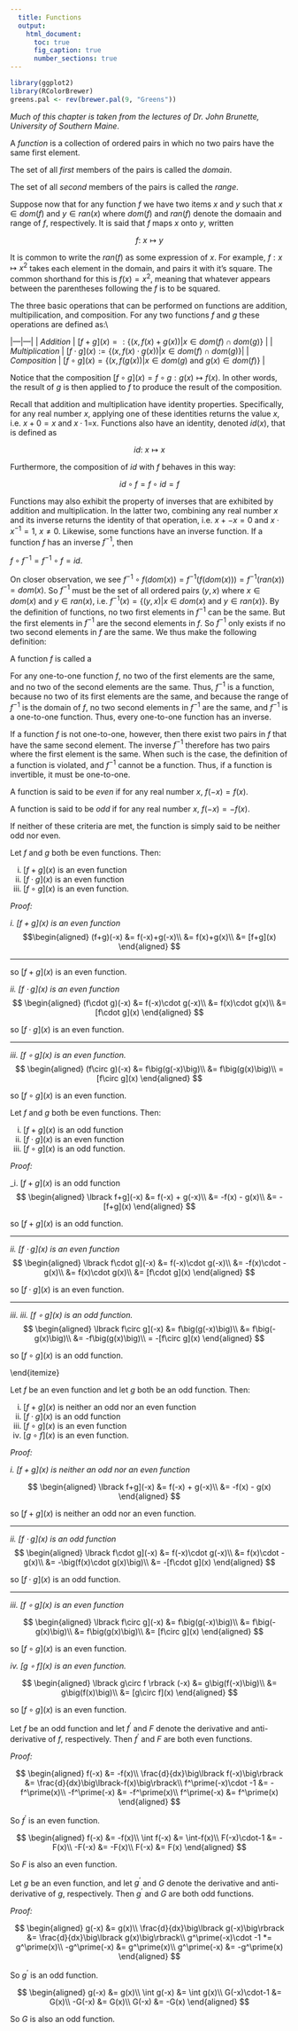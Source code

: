 ```yaml
---
  title: Functions
  output:
    html_document:
      toc: true
      fig_caption: true
      number_sections: true
---
```


\chapter{Functions}
\label{Functions}

```r
library(ggplot2)
library(RColorBrewer)
greens.pal <- rev(brewer.pal(9, "Greens"))
```

\section{Fundamental Concepts and Definitions}
\label{Functions_fundamental-concepts-and-definitions}
_Much of this chapter is taken from the lectures of Dr. John Brunette, University of Southern Maine_.

A *function* is a collection of ordered pairs in which no two pairs have the same first element.

The set of all _first_ members of the pairs is called the *domain*.

The set of all _second_ members of the pairs is called the *range*.

Suppose now that for any function $f$ we have two items $x$ and $y$ such that $x\in dom(f)$ and $y\in ran(x)$  where $dom(f)$ and $ran(f)$ denote the domaain and range of $f$, respectively.  It is said that $f$ maps $x$ onto $y$, written

$$f:\ x\mapsto y$$

It is common to write the $ran(f)$ as some expression of $x$.  For example, $f: x\mapsto x^2$ takes each element in the domain, and pairs it with it's square.  The common shorthand for this is $f(x)=x^2$, meaning that whatever appears between the parentheses following the $f$ is to be squared.

\subsection{Function Operations}
\label{Functions_function-operations}
The three basic operations that can be performed on functions are addition, multipilication, and composition.  For any two functions $f$ and $g$ these operations are defined as:\\

|---|---|
| *Addition* | $\lbrack f+g\rbrack(x)=:\big\{\big(x,f(x)+g(x)\big)|x\in dom(f)\cap dom(g)\big\}$ |
| *Multiplication* | $\lbrack f\cdot g\rbrack(x):=\big\{\big(x,f(x)\cdot g(x)\big)|x\in dom(f)\cap dom(g)\big\}$|
| *Composition* | $\lbrack f\circ g\rbrack(x)=\big\{\big(x,f\big(g(x)\big)|x\in dom(g)$ and $g(x)\in dom(f)\big\}$ |


Notice that the composition $\lbrack f\circ g\rbrack(x)=f\circ g: g(x)\mapsto f(x)$.  In other words, the result of $g$ is then applied to $f$ to produce the result of the composition.


\section{Identities and Inverses}
\label{Functions_identities-and-inverses}
Recall that addition and multiplication have identity properties.  Specifically, for any real number $x$, applying one of these identities returns the value $x$, i.e. $x+0=x$ and $x\cdot 1$=x.  Functions also have an identity, denoted $id(x)$, that is defined as

$$id:\ x\mapsto x$$

Furthermore, the composition of $id$ with $f$ behaves in this way:

$$id\circ f=f\circ id=f$$

Functions may also exhibit the property of inverses that are exhibited by addition and multiplication.  In the latter two, combining any real number $x$ and its inverse returns the identity of that operation, i.e. $x+-x=0$ and $x\cdot x^{-1}=1,\ x\neq 0$.  Likewise, some functions have an inverse function.  If a function $f$ has an inverse $f^{-1}$, then

$f\circ f^{-1}=f^{-1}\circ f=id$.

On closer observation, we see $f^{-1}\circ f\big(dom(x)\big)=f^{-1}\Big(f\big(dom(x)\big)\Big)=f^{-1}\big(ran(x)\big)=dom(x)$.  So $f^{-1}$ must be the set of all ordered pairs $(y,x)$ where $x\in dom(x)$ and $y\in ran(x)$, i.e. $f^{-1}(x)=\{(y,x)|x\in dom(x)$ and $y\in ran(x)\}$.  By the definition of functions, no two first elements in $f^{-1}$ can be the same.  But the first elements in $f^{-1}$ are the second elements in $f$.  So $f^{-1}$ only exists if no two second elements in $f$ are the same.  We thus make the following definition:

A function $f$ is called a \bf one-to-one \rm function if it has no two ordered pairs with the same second element.

For any one-to-one function $f$, no two of the first elements are the same, and no two of the second elements are the same.  Thus, $f^{-1}$ is a function, because no two of its first elements are the same, and because the range of $f^{-1}$ is the domain of $f$, no two second elements in $f^{-1}$ are the same, and $f^{-1}$ is a one-to-one function.  Thus, every one-to-one function has an inverse.

If a function $f$ is not one-to-one, however, then there exist two pairs in $f$ that have the same second element.  The inverse $f^{-1}$ therefore has two pairs where the first element is the same.  When such is the case, the definition of a function is violated, and $f^{-1}$ cannot be a function.  Thus, if a function is invertible, it must be one-to-one.

\section{Odd and Even Functions}
\label{Functions_odd-and-even-functions}
A function is said to be _even_ if for any real number $x,\ f(-x)=f(x)$.

A function is said to be _odd_ if for any real number $x,\ f(-x)=-f(x)$.

If neither of these criteria are met, the function is simply said to be neither odd nor even.

\section{Theorems for Functions}
\label{Functions_theorems-for-functions}

\subsection{Operations on Even Functions}
\label{Functions_operations-on-even-functions}
Let $f$ and $g$ both be even functions.  Then:

i. $[f+g](x)$ is an even function
ii. $[f\cdot g](x)$ is an even function
iii. $[f\circ g](x)$ is an even function.

_Proof:_

_i. $[f+g](x)$ is an even function _
$$\begin{aligned} 
     (f+g)(-x)
      &= f(-x)+g(-x)\\
      &= f(x)+g(x)\\
      &= [f+g](x) 
\end{aligned}
$$

**********
    
so $[f+g](x)$ is an even function.

_ii. $[f\cdot g](x)$ is an even function_
$$
\begin{aligned}
(f\cdot g)(-x)
	&= f(-x)\cdot g(-x)\\
	&= f(x)\cdot g(x)\\
	&= [f\cdot g](x)
\end{aligned}
$$

so $[f\cdot g](x)$ is an even function.

**********

_iii. $[f\circ g](x)$ is an even function._
$$
\begin{aligned}
(f\circ g)(-x)
	&= f\big(g(-x)\big)\\
	&= f\big(g(x)\big)\\
	= [f\circ g](x)
\end{aligned}
$$

so $[f\circ g](x)$ is an even function.\ \ \rule{.05in}{.05in}

\subsection{Operations on Odd Functions}
\label{Functions_operations-on-odd-functions}
Let $f$ and $g$ both be even functions.  Then:

i. $[f+g](x)$ is an odd function
ii. $[f\cdot g](x)$ is an even function
iii. $[f\circ g](x)$ is an odd function.

_Proof:_

_i. $[f+g](x)$ is an odd function
$$
\begin{aligned}
\lbrack f+g](-x)
	&= f(-x) + g(-x)\\
	&= -f(x) - g(x)\\
	&= -[f+g](x)
\end{aligned}
$$

so $[f+g](x)$ is an odd function.

**********

_ii. $[f\cdot g](x)$ is an even function_
$$
\begin{aligned}
\lbrack f\cdot g](-x)
	&= f(-x)\cdot g(-x)\\
	&= -f(x)\cdot -g(x)\\
	&= f(x)\cdot g(x)\\
	&= [f\cdot g](x) 
\end{aligned}
$$

so $[f\cdot g](x)$ is an even function.

**********

_iii. iii. $[f\circ g](x)$ is an odd function._
$$
\begin{aligned}
\lbrack f\circ g](-x)
	&= f\big(g(-x)\big)\\
	&= f\big(-g(x)\big)\\
	&= -f\big(g(x)\big)\\
	= -[f\circ g](x)
\end{aligned}
$$

so $[f\circ g](x)$ is an odd function.\ \ \rule{.05in}{.05in}
\end{itemize}


\subsection{Operations on an Odd and Even Function}
\label{Functions_operations-on-an-odd-and-even-function}

Let $f$ be an even function and let $g$ both be an odd function.  Then:

i. $[f+g](x)$ is neither an odd nor an even function
ii. $[f\cdot g](x)$ is an odd function
iii. $[f\circ g](x)$ is an even function
iv. $[g\circ f](x)$ is an even function.

_Proof:_

_i. $[f+g](x)$ is neither an odd nor an even function_

$$
\begin{aligned}
\lbrack f+g](-x)
	&= f(-x) + g(-x)\\
	&= -f(x) - g(x)
\end{aligned}
$$

 so $[f+g](x)$ is neither an odd nor an even function.
 
**********

_ii. $[f\cdot g](x)$ is an odd function_
$$
\begin{aligned}
\lbrack f\cdot g](-x)
	&= f(-x)\cdot g(-x)\\
	&= f(x)\cdot -g(x)\\
	&= -\big(f(x)\cdot g(x)\big)\\
	&= -[f\cdot g](x)
\end{aligned}
$$

so $[f\cdot g](x)$ is an odd function.

**********

_iii. $[f\circ g](x)$ is an even function_

$$
\begin{aligned}
\lbrack f\circ g](-x)
	&= f\big(g(-x)\big)\\
	&= f\big(-g(x)\big)\\
	&= f\big(g(x)\big)\\
	&= [f\circ g](x)
\end{aligned}
$$

so $\lbrack f\circ g\rbrack(x)$ is an even function.\ \ \rule{.05in}{.05in}

_iv. $[g\circ f](x)$ is an even function._

$$
\begin{aligned}
\lbrack g\circ f \rbrack (-x)
	&= g\big(f(-x)\big)\\
	&= g\big(f(x)\big)\\
	&= [g\circ f](x)
\end{aligned}
$$

so $\lbrack f\circ g\rbrack(x)$ is an even function.\ \ \rule{.05in}{.05in}


\subsection{Derivatives and Anti-derivatives of Odd Functions}
\label{Functions_derivatives-and-anti-derivatives-of-odd-functions}
Let $f$ be an odd function and let $f^\prime$ and $F$ denote the derivative and anti-derivative of $f$, respectively.  Then $f^\prime$ and $F$ are both even functions.

_Proof:_

$$
\begin{aligned}
f(-x) &= -f(x)\\
\frac{d}{dx}\big\lbrack f(-x)\big\rbrack
		&= \frac{d}{dx}\big\lbrack-f(x)\big\rbrack\\
f^\prime(-x)\cdot -1 &= -f^\prime(x)\\
-f^\prime(-x) &= -f^\prime(x)\\
f^\prime(-x) &= f^\prime(x)
\end{aligned}
$$

So $f^\prime$ is an even function.

$$
\begin{aligned}
  f(-x) &= -f(x)\\
  \int f(-x) &= \int-f(x)\\
  F(-x)\cdot-1 &= -F(x)\\
  -F(-x) &= -F(x)\\
  F(-x) &= F(x)
\end{aligned}
$$

So $F$ is also an even function.\ \ \rule{.05in}{.05in}

\subsection{Derivatives and Anti-derivatives of Even Functions}
\label{Functions_derivatives-and-anti-derivatives-of-even-functions}
Let $g$ be an even function, and let $g^\prime$ and $G$ denote the derivative and anti-derivative of $g$, respectively.  Then $g^\prime$ and $G$ are both odd functions.

_Proof:_

$$
\begin{aligned}
  g(-x) &= g(x)\\
  \frac{d}{dx}\big\lbrack g(-x)\big\rbrack
		&= \frac{d}{dx}\big\lbrack g(x)\big\rbrack\\
  g^\prime(-x)\cdot -1 *= g^\prime(x)\\
  -g^\prime(-x) &= g^\prime(x)\\
  g^\prime(-x) &= -g^\prime(x)
\end{aligned}
$$

So $g^\prime$ is an odd function.

$$
\begin{aligned}
  g(-x) &= g(x)\\
  \int g(-x) &= \int g(x)\\
  G(-x)\cdot-1 &= G(x)\\
  -G(-x) &= G(x)\\
  G(-x) &= -G(x)
\end{aligned}
$$

So $G$ is also an odd function.\ \ \rule{.05in}{.05in}
